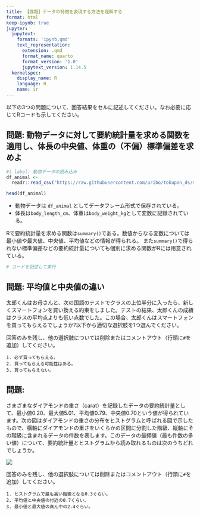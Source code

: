 ```yaml
---
title: 【課題】データの特徴を表現する方法を理解する
format: html
keep-ipynb: true
jupyter:
  jupytext:
    formats: 'ipynb,qmd'
    text_representation:
      extension: .qmd
      format_name: quarto
      format_version: '1.0'
      jupytext_version: 1.14.5
  kernelspec:
    display_name: R
    language: R
    name: ir
---
```


::: {.callout-important}

以下の3つの問題について、回答結果をセルに記述してください。なお必要に応じてRコードも示してください。

:::


## 問題: 動物データに対して要約統計量を求める関数を適用し、体長の中央値、体重の（不偏）標準偏差を求めよ

```r
#| label: 動物データの読み込み
df_animal <-
  readr::read_csv("https://raw.githubusercontent.com/uribo/tokupon_ds/main/data-raw/tokushima_zoo_animals22.csv", col_types = "ccdd")
```

```r
head(df_animal)
```

- 動物データは `df_animal` としてデータフレーム形式で保存されている。
- 体長は`body_length_cm`、体重は`body_weight_kg`として変数に記録されている。

Rで要約統計量を求める関数は`summary()`である。数値からなる変数については最小値や最大値、中央値、平均値などの情報が得られる。
また`summary()`で得られない標準偏差などの要約統計量についても個別に求める関数がRには用意されている。

```r
# コードを記述して実行
```

## 問題: 平均値と中央値の違い

太郎くんはお母さんと、次の国語のテストでクラスの上位半分に入ったら、新しくスマートフォンを買い換える約束をしました。テストの結果、太郎くんの成績はクラスの平均点よりも低い点数でした。この場合、太郎くんはスマートフォンを買ってもらえるでしょうか?以下から適切な選択肢を1つ選んでください。

回答のみを残し、他の選択肢については削除またはコメントアウト（行頭に`#`を追加）してください。

```
1. 必ず買ってもらえる。
2. 買ってもらえる可能性はある。
3. 買ってもらえない。
```

## 問題: 

さまざまなダイアモンドの重さ（carat）を記録したデータの要約統計量として、最小値0.20、最大値5.01、平均値0.79、中央値0.70という値が得られています。次の図はダイアモンドの重さの分布をヒストグラムと呼ばれる図で示したもので、横軸にダイアモンドの重さをいくらかの区間に分割した階級、縦軸にその階級に含まれるデータの件数を表します。このデータの最頻値（最も件数の多い値）について、要約統計量とヒストグラムから読み取れるものは次のうちどれでしょうか。

![](https://raw.githubusercontent.com/uribo/INNV1250/f22c288864e7f3cbb292aa58cc0cb752796fa683/img/q07.png)

回答のみを残し、他の選択肢については削除またはコメントアウト（行頭に`#`を追加）してください。

```
1. ヒストグラムで最も高い階級となる0.3ぐらい。
2. 平均値と中央値の付近の0.7くらい。
3. 最小値と最大値の真ん中の2.4ぐらい。
```

